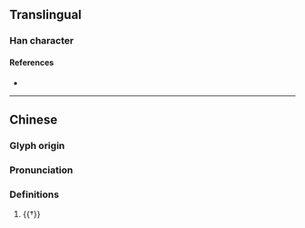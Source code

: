 {{character info/new}}
==Translingual==

===Han character===
{{Han char|rn=70|rad=方|as=07|sn=11|four=08237|canj=YSOOI|ids=⿸⿰方𠂉令}}

====References====
* {{Han ref|kx=0484.010|dkj=13659|dj=0846.010|hdz=32181.020|uh=65CD|ud=26061|bh=D5A8|bd=54696}}

----
==Chinese==
{{zh-forms}}

===Glyph origin===
{{Han etym}}

===Pronunciation===
{{zh-pron
|m=jīng
|c=zing1
|mc=y
|oc=y
|cat=n,v
}}

===Definitions===
{{zh-hanzi}}

# {{†}} {{zh-alt-form|旌}}